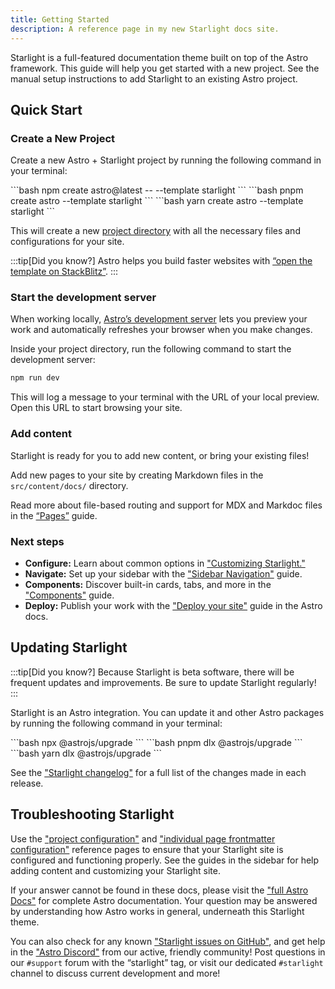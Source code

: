```yaml
---
title: Getting Started
description: A reference page in my new Starlight docs site.
---
```



Starlight is a full-featured documentation theme built on top of the Astro framework. This guide will help you get started with a new project. See the manual setup instructions to add Starlight to an existing Astro project.

## Quick Start

### Create a New Project

Create a new Astro + Starlight project by running the following command in your terminal:

<Tabs>
  <TabItem label="npm">
    ```bash
    npm create astro@latest -- --template starlight
    ```
  </TabItem>
  <TabItem label="pnpm">
    ```bash
    pnpm create astro --template starlight
    ```
  </TabItem>
  <TabItem label="Yarn">
    ```bash
    yarn create astro --template starlight
    ```
  </TabItem>
</Tabs>

This will create a new <a href="#">project directory</a> with all the necessary files and configurations for your site.

:::tip[Did you know?]
Astro helps you build faster websites with [“open the template on StackBlitz”](https://stackblitz.com/github/withastro/starlight/tree/main/examples/basics).
:::

### Start the development server

When working locally, <a href="https://docs.astro.build/en/reference/cli-reference/#astro-dev">Astro’s development server</a> lets you preview your work and automatically refreshes your browser when you make changes. 

Inside your project directory, run the following command to start the development server:

```bash
npm run dev
```

This will log a message to your terminal with the URL of your local preview. Open this URL to start browsing your site.

### Add content

Starlight is ready for you to add new content, or bring your existing files!

Add new pages to your site by creating Markdown files in the `src/content/docs/` directory.

Read more about file-based routing and support for MDX and Markdoc files in the <a href="">“Pages”</a> guide.

### Next steps

- **Configure:** Learn about common options in ["Customizing Starlight."]()
- **Navigate:** Set up your sidebar with the ["Sidebar Navigation"]() guide.
- **Components:** Discover built-in cards, tabs, and more in the ["Components"]() guide.
- **Deploy:** Publish your work with the ["Deploy your site"]() guide in the Astro docs.

## Updating Starlight

:::tip[Did you know?]
Because Starlight is beta software, there will be frequent updates and improvements. Be sure to update Starlight regularly!
:::

Starlight is an Astro integration. You can update it and other Astro packages by running the following command in your terminal:

<Tabs>
  <TabItem label="npm">
    ```bash
    npx @astrojs/upgrade
    ```
  </TabItem>
  <TabItem label="pnpm">
    ```bash
    pnpm dlx @astrojs/upgrade
    ```
  </TabItem>
  <TabItem label="Yarn">
    ```bash
    yarn dlx @astrojs/upgrade
    ```
  </TabItem>
</Tabs>

See the ["Starlight changelog"]() for a full list of the changes made in each release.

## Troubleshooting Starlight

Use the ["project configuration"]() and ["individual page frontmatter configuration"]() reference pages to ensure that your Starlight site is configured and functioning properly. See the guides in the sidebar for help adding content and customizing your Starlight site.

If your answer cannot be found in these docs, please visit the ["full Astro Docs"]() for complete Astro documentation. Your question may be answered by understanding how Astro works in general, underneath this Starlight theme.

You can also check for any known ["Starlight issues on GitHub"](), and get help in the ["Astro Discord"]() from our active, friendly community! Post questions in our `#support` forum with the “starlight” tag, or visit our dedicated `#starlight` channel to discuss current development and more!